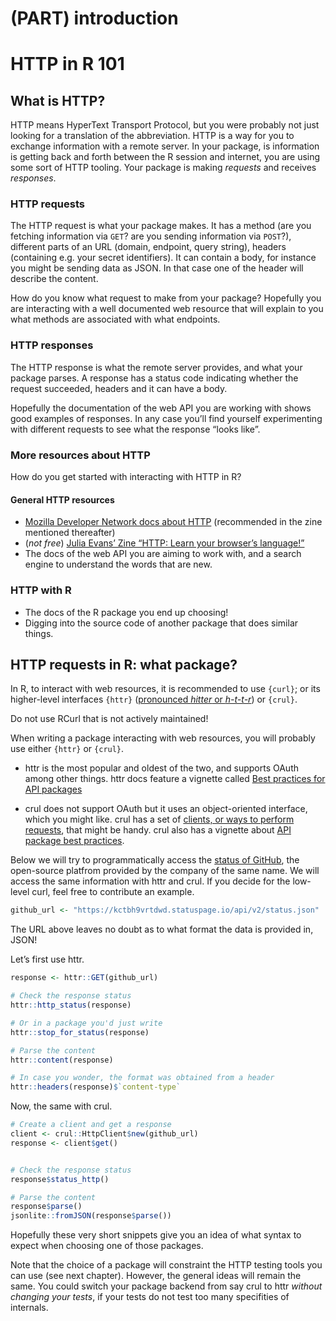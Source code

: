 #  (PART) introduction {-}

# HTTP in R 101

## What is HTTP?

HTTP means HyperText Transport Protocol, but you were probably not just looking for a translation of the abbreviation.
HTTP is a way for you to exchange information with a remote server.
In your package, is information is getting back and forth between the R session and internet, you are using some sort of HTTP tooling.
Your package is making _requests_ and receives _responses_.

### HTTP requests

The HTTP request is what your package makes.
It has a method (are you fetching information via `GET`? are you sending information via `POST`?), different parts of an URL (domain, endpoint, query string), headers (containing e.g. your secret identifiers).
It can contain a body, for instance you might be sending data as JSON. 
In that case one of the header will describe the content.

How do you know what request to make from your package?
Hopefully you are interacting with a well documented web resource that will explain to you what methods are associated with what endpoints.

### HTTP responses

The HTTP response is what the remote server provides, and what your package parses.
A response has a status code indicating whether the request succeeded, headers and it can have a body.

Hopefully the documentation of the web API you are working with shows good examples of responses.
In any case you'll find yourself experimenting with different requests to see what the response "looks like".

### More resources about HTTP

How do you get started with interacting with HTTP in R?

#### General HTTP resources

* [Mozilla Developer Network docs about HTTP](https://developer.mozilla.org/en-US/docs/Web/HTTP) (recommended in the zine mentioned thereafter)
* (_not free_) [Julia Evans' Zine "HTTP: Learn your browser's language!"](https://wizardzines.com/zines/http/) 
* The docs of the web API you are aiming to work with, and a search engine to understand the words that are new.

### HTTP with R

* The docs of the R package you end up choosing!
* Digging into the source code of another package that does similar things.


## HTTP requests in R: what package?

In R, to interact with web resources, it is recommended to use `{curl}`; or its higher-level interfaces `{httr}` ([pronounced _hitter_ or _h-t-t-r_](https://community.rstudio.com/t/pronunciations-of-common-r-terms/1810/15)) or `{crul}`.

Do not use RCurl that is not actively maintained!

When writing a package interacting with web resources, you will probably use either `{httr}` or `{crul}`.

* httr is the most popular and oldest of the two, and supports OAuth among other things. httr docs feature a vignette called [Best practices for API packages](https://httr.r-lib.org/articles/api-packages.html)

* crul does not support OAuth but it uses an object-oriented interface, which you might like.
crul has a set of [clients, or ways to perform requests](https://docs.ropensci.org/crul/articles/choosing-a-client.html), that might be handy. crul also has a vignette about [API package best practices
](https://docs.ropensci.org/crul/articles/best-practices-api-packages.html).

Below we will try to programmatically access the [status of GitHub](https://www.githubstatus.com/api/#status), the open-source platfrom provided by the company of the same name.
We will access the same information with httr and crul.
If you decide for the low-level curl, feel free to contribute an example.

```r
github_url <- "https://kctbh9vrtdwd.statuspage.io/api/v2/status.json"
```

The URL above leaves no doubt as to what format the data is provided in, JSON!

Let's first use httr.

```r
response <- httr::GET(github_url)

# Check the response status
httr::http_status(response)

# Or in a package you'd just write
httr::stop_for_status(response)

# Parse the content
httr::content(response)

# In case you wonder, the format was obtained from a header
httr::headers(response)$`content-type`
```

Now, the same with crul.

```r
# Create a client and get a response
client <- crul::HttpClient$new(github_url)
response <- client$get()


# Check the response status
response$status_http()

# Parse the content
response$parse()
jsonlite::fromJSON(response$parse())
```

Hopefully these very short snippets give you an idea of what syntax to expect when choosing one of those packages.

Note that the choice of a package will constraint the HTTP testing tools you can use (see next chapter).
However, the general ideas will remain the same.
You could switch your package backend from say crul to httr _without changing your tests_, if your tests do not test too many specifities of internals.